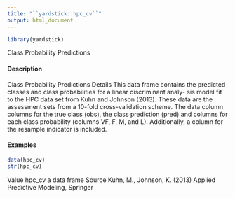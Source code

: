 ```yaml
---
title: "``yardstick::hpc_cv``"
output: html_document
---
```


```r
library(yardstick)
```


Class Probability Predictions

#### Description

Class Probability Predictions
Details
This data frame contains the predicted classes and class probabilities for a linear discriminant analy-
sis model fit to the HPC data set from Kuhn and Johnson (2013). These data are the assessment sets
from a 10-fold cross-validation scheme. The data column columns for the true class (obs), the class
prediction (pred) and columns for each class probability (columns VF, F, M, and L). Additionally, a
column for the resample indicator is included.


#### Examples
```r
data(hpc_cv)
str(hpc_cv)
```

Value
hpc_cv
a data frame
Source
Kuhn, M., Johnson, K. (2013) Applied Predictive Modeling, Springer
